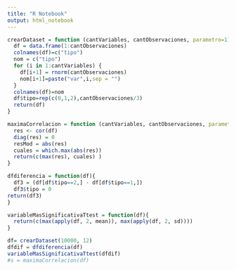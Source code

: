 ```yaml
---
title: "R Notebook"
output: html_notebook
---
```

```r
crearDataset = function (cantVariables, cantObservaciones, parametro=1){
  df = data.frame(1:cantObservaciones)
  colnames(df)=c("tipo")
  nom = c("tipo")
  for (i in 1:cantVariables) {
    df[i+1] = rnorm(cantObservaciones)
    nom[i+1]=paste("var",i,sep = "")
  }
  colnames(df)=nom
  df$tipo=rep(c(0,1,2),cantObservaciones/3)
  return(df)
}
```
```r
maximaCorrelacion = function (cantVariables, cantObservaciones, parametro=1){
  res <- cor(df)
  diag(res) = 0
  resMod = abs(res)
  cuales = which.max(abs(res))
  return(c(max(res), cuales) )
}
```
```r
dfdiferencia = function(df){
  df3 = (df[df$tipo==2,] - df[df$tipo==1,])
  df3$tipo = 0
return(df3)
}
```

```r
variableMasSignificativaTtest = function(df){
  return(c(max(apply(df, 2, mean)), max(apply(df, 2, sd))))
}
```

```r
df= crearDataset(10000, 12)
dfdif = dfdiferencia(df)
variableMasSignificativaTtest(dfdif)
#s = maximaCorrelacion(df)
```

